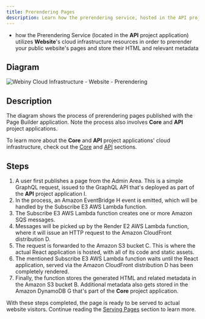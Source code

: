 ```yaml
---
title: Prerendering Pages
description: Learn how the prerendering service, hosted in the API project application, relies on the Website project application to perform page prerendering.
---
```



<Alert type="success" title="What you’ll learn">

- how the Prerendering Service (located in the **API** project application) utilizes **Website**'s cloud infrastructure resources in order to prerender your public website's pages and store their HTML and relevant metadata

</Alert>

## Diagram

<Image src={websitePrerendering} title="Webiny Cloud Infrastructure - Website - Prerendering" shadow={false}/>

## Description

The diagram shows the process of prerendering pages published with the Page Builder application. Note the process also involves **Core** and **API** project applications.


<Alert type="info">

To learn more about the **Core** and **API** project applications' cloud infrastructure, check out the [Core](../../architecture/core/introduction) and [API](../../architecture/api/introduction) sections.

</Alert>


## Steps

1. A user first publishes a page from the Admin Area. This is a simple GraphQL request, issued to the GraphQL API that's deployed as part of the **API** project application <diagram-letter>I</diagram-letter>.
2. In the process, an Amazon EventBridge <diagram-letter>H</diagram-letter> event is emitted, which will be handled by the Subscribe <diagram-letter>E3</diagram-letter> AWS Lambda function. 
3. The Subscribe <diagram-letter>E3</diagram-letter> AWS Lambda function creates one or more Amazon SQS messages.
4. Messages will be picked up by the Render <diagram-letter>E2</diagram-letter> AWS Lambda function, where it will issue an HTTP request to the Amazon CloudFront distribution <diagram-letter>D</diagram-letter>. 
5. The request is forwarded to the Amazon S3 bucket <diagram-letter>C</diagram-letter>. This is where the actual React application is hosted, with all of its code and static assets.
6. The mentioned Subscribe <diagram-letter>E3</diagram-letter> AWS Lambda function waits until the React application, served via the Amazon CloudFront distribution <diagram-letter>D</diagram-letter> has been completely rendered.
7. Finally, the function stores the generated HTML and related metadata in the Amazon S3 bucket <diagram-letter>B</diagram-letter>. Additional metadata also gets stored in the Amazon DynamoDB <diagram-letter>G</diagram-letter> that's part of the **Core** project application.  

With these steps completed, the page is ready to be served to actual website visitors. Continue reading the [Serving Pages](serving-pages) section to learn more.
